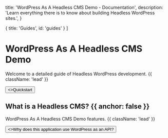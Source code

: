 
  title: 'WordPress As A Headless CMS Demo - Documentation',
  description:
    'Learn everything there is to know about building Headless WordPress sites.',
}

  { title: 'Guides', id: 'guides' }
]

<HeroPattern />

# WordPress As A Headless CMS Demo

Welcome to a detailed guide of Headless WordPress development. {{ className: 'lead' }}

<div className="not-prose mb-16 mt-6 flex gap-3">
  <Button href="/documentation/quickstart" arrow="right">
    <>Quickstart</>
  </Button>
</div>

## What is a Headless CMS? {{ anchor: false }}

WordPress As A Headless CMS Demo features. {{ className: 'lead' }}

<div className="not-prose">
  <Button href="/documentation/faq" variant="text" arrow="right">
    <>Why does this application use WordPress as an API?</>
  </Button>
</div>

<Guides />